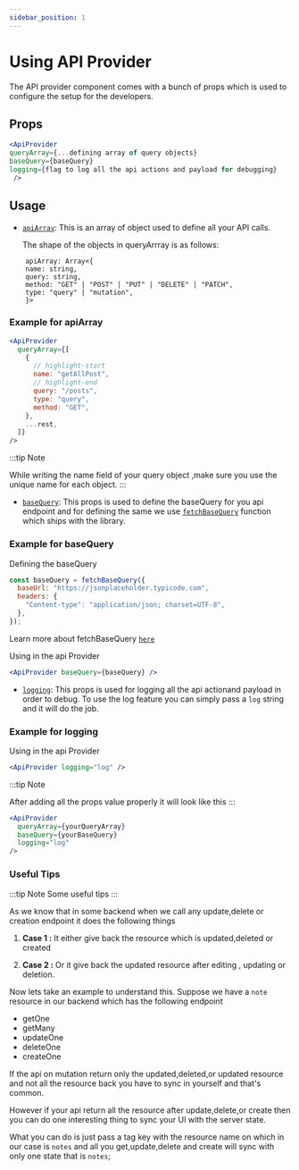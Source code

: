 ```yaml
---
sidebar_position: 1
---
```


# Using API Provider

The API provider component comes with a bunch of props which is used to configure the setup for the developers.

## Props

```jsx
<ApiProvider
queryArray={...defining array of query objects}
baseQuery={baseQuery}
logging={flag to log all the api actions and payload for debugging}
 />
```

## Usage

- [`apiArray`](""): This is an array of object used to define all your API calls.

  The shape of the objects in queryArrray is as follows:

```
    apiArray: Array<{
    name: string,
    query: string,
    method: "GET" | "POST" | "PUT" | "DELETE" | "PATCH",
    type: "query" | "mutation",
    }>
```

### Example for apiArray

```jsx
<ApiProvider
  queryArray={[
    {
      // highlight-start
      name: "getAllPost",
      // highlight-end
      query: "/posts",
      type: "query",
      method: "GET",
    },
    ...rest,
  ]}
/>
```

:::tip Note

While writing the name field of your query object ,make sure you use the unique name for each object.
:::

- [`baseQuery`](""): This props is used to define the baseQuery for you api endpoint and for defining the same we use [`fetchBaseQuery`]("") function which ships with the library.

### Example for baseQuery

Defining the baseQuery

```jsx
const baseQuery = fetchBaseQuery({
  baseUrl: "https://jsonplaceholder.typicode.com",
  headers: {
    "Content-type": "application/json; charset=UTF-8",
  },
});
```

Learn more about fetchBaseQuery [`here`]("")

Using in the api Provider

```jsx
<ApiProvider baseQuery={baseQuery} />
```

- [`logging`](""): This props is used for logging all the api actionand payload in order to debug. To use the log feature you can simply pass a `log` string and it will do the job.

### Example for logging

Using in the api Provider

```jsx
<ApiProvider logging="log" />
```

:::tip Note

After adding all the props value properly it will look like this
:::

```jsx
<ApiProvider
  queryArray={yourQueryArray}
  baseQuery={yourBaseQuery}
  logging="log"
/>
```

### Useful Tips

:::tip Note
Some useful tips
:::

As we know that in some backend when we call any update,delete or creation endpoint it does the following things

1. **Case 1 :** It either give back the resource which is updated,deleted or created

2. **Case 2 :** Or it give back the updated resource after editing , updating or deletion.

Now lets take an example to understand this. Suppose we have a `note` resource in our backend which has the following endpoint

- getOne
- getMany
- updateOne
- deleteOne
- createOne

If the api on mutation return only the updated,deleted,or updated resource and not all the resource back you have to sync in yourself and that's common.

However if your api return all the resource after update,delete,or create then you can do one interesting thing to sync your UI with the server state.

What you can do is just pass a tag key with the resource name on which in our case is `notes` and all you get,update,delete and create will sync with only one state that is `notes`;
